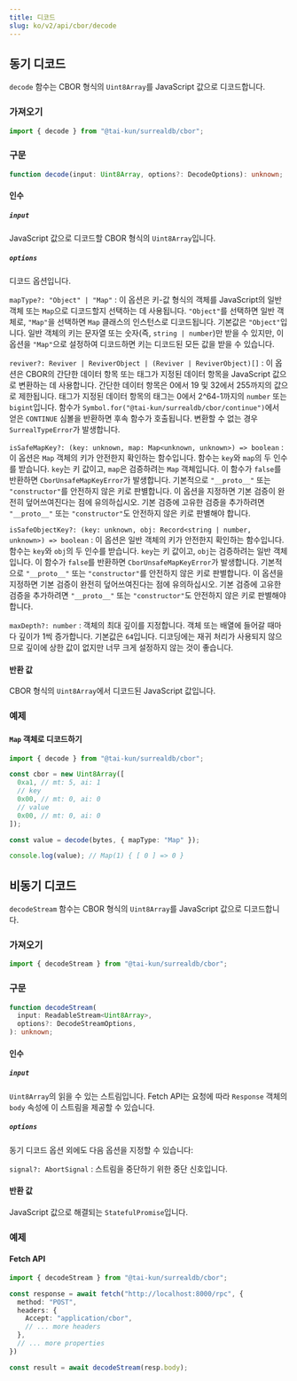 ```yaml
---
title: 디코드
slug: ko/v2/api/cbor/decode
---
```


## 동기 디코드

`decode` 함수는 CBOR 형식의 `Uint8Array`를 JavaScript 값으로 디코드합니다.

### 가져오기

```ts
import { decode } from "@tai-kun/surrealdb/cbor";
```

### 구문

```ts
function decode(input: Uint8Array, options?: DecodeOptions): unknown;
```

#### 인수

##### `input`

JavaScript 값으로 디코드할 CBOR 형식의 `Uint8Array`입니다.

##### `options`

디코드 옵션입니다.

`mapType?: "Object" | "Map"`
:   이 옵션은 키-값 형식의 객체를 JavaScript의 일반 객체 또는 `Map`으로 디코드할지 선택하는 데 사용됩니다. `"Object"`를 선택하면 일반 객체로, `"Map"`을 선택하면 `Map` 클래스의 인스턴스로 디코드됩니다. 기본값은 `"Object"`입니다. 일반 객체의 키는 문자열 또는 숫자(즉, `string | number`)만 받을 수 있지만, 이 옵션을 `"Map"`으로 설정하여 디코드하면 키는 디코드된 모든 값을 받을 수 있습니다.

`reviver?: Reviver | ReviverObject | (Reviver | ReviverObject)[]`
:   이 옵션은 CBOR의 간단한 데이터 항목 또는 태그가 지정된 데이터 항목을 JavaScript 값으로 변환하는 데 사용합니다. 간단한 데이터 항목은 0에서 19 및 32에서 255까지의 값으로 제한됩니다. 태그가 지정된 데이터 항목의 태그는 0에서 2^64-1까지의 `number` 또는 `bigint`입니다. 함수가 `Symbol.for("@tai-kun/surrealdb/cbor/continue")`에서 얻은 `CONTINUE` 심볼을 반환하면 후속 함수가 호출됩니다. 변환할 수 없는 경우 `SurrealTypeError`가 발생합니다.

`isSafeMapKey?: (key: unknown, map: Map<unknown, unknown>) => boolean`
:   이 옵션은 `Map` 객체의 키가 안전한지 확인하는 함수입니다. 함수는 `key`와 `map`의 두 인수를 받습니다. `key`는 키 값이고, `map`은 검증하려는 `Map` 객체입니다. 이 함수가 `false`를 반환하면 `CborUnsafeMapKeyError`가 발생합니다. 기본적으로 `"__proto__"` 또는 `"constructor"`를 안전하지 않은 키로 판별합니다. 이 옵션을 지정하면 기본 검증이 완전히 덮어쓰여진다는 점에 유의하십시오. 기본 검증에 고유한 검증을 추가하려면 `"__proto__"` 또는 `"constructor"`도 안전하지 않은 키로 판별해야 합니다.

`isSafeObjectKey?: (key: unknown, obj: Record<string | number, unknown>) => boolean`
:   이 옵션은 일반 객체의 키가 안전한지 확인하는 함수입니다. 함수는 `key`와 `obj`의 두 인수를 받습니다. `key`는 키 값이고, `obj`는 검증하려는 일반 객체입니다. 이 함수가 `false`를 반환하면 `CborUnsafeMapKeyError`가 발생합니다. 기본적으로 `"__proto__"` 또는 `"constructor"`를 안전하지 않은 키로 판별합니다. 이 옵션을 지정하면 기본 검증이 완전히 덮어쓰여진다는 점에 유의하십시오. 기본 검증에 고유한 검증을 추가하려면 `"__proto__"` 또는 `"constructor"`도 안전하지 않은 키로 판별해야 합니다.

`maxDepth?: number`
:   객체의 최대 깊이를 지정합니다. 객체 또는 배열에 들어갈 때마다 깊이가 1씩 증가합니다. 기본값은 `64`입니다. 디코딩에는 재귀 처리가 사용되지 않으므로 깊이에 상한 값이 없지만 너무 크게 설정하지 않는 것이 좋습니다.

#### 반환 값

CBOR 형식의 `Uint8Array`에서 디코드된 JavaScript 값입니다.

### 예제

#### `Map` 객체로 디코드하기

```ts
import { decode } from "@tai-kun/surrealdb/cbor";

const cbor = new Uint8Array([
  0xa1, // mt: 5, ai: 1
  // key
  0x00, // mt: 0, ai: 0
  // value
  0x00, // mt: 0, ai: 0
]);

const value = decode(bytes, { mapType: "Map" });

console.log(value); // Map(1) { [ 0 ] => 0 }
```

## 비동기 디코드

`decodeStream` 함수는 CBOR 형식의 `Uint8Array`를 JavaScript 값으로 디코드합니다.

### 가져오기

```ts
import { decodeStream } from "@tai-kun/surrealdb/cbor";
```

### 구문

```ts
function decodeStream(
  input: ReadableStream<Uint8Array>,
  options?: DecodeStreamOptions,
): unknown;
```

#### 인수

##### `input`

`Uint8Array`의 읽을 수 있는 스트림입니다. Fetch API는 요청에 따라 `Response` 객체의 `body` 속성에 이 스트림을 제공할 수 있습니다.

##### `options`

동기 디코드 옵션 외에도 다음 옵션을 지정할 수 있습니다:

`signal?: AbortSignal`
:   스트림을 중단하기 위한 중단 신호입니다.

#### 반환 값

JavaScript 값으로 해결되는 `StatefulPromise`입니다.

### 예제

#### Fetch API

```ts
import { decodeStream } from "@tai-kun/surrealdb/cbor";

const response = await fetch("http://localhost:8000/rpc", {
  method: "POST",
  headers: {
    Accept: "application/cbor",
    // ... more headers
  },
  // ... more properties
})

const result = await decodeStream(resp.body);
```
